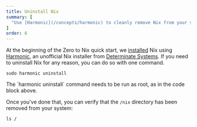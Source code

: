 ```yaml
---
title: Uninstall Nix
summary: [
  "Use [Harmonic](/concepts/harmonic) to cleanly remove Nix from your system"
]
order: 6
---
```


At the beginning of the Zero to Nix quick start, we [installed] Nix using [Harmonic], an unofficial Nix installer from [Determinate Systems][ds].
If you need to uninstall Nix for any reason, you can do so with one command.

```shell
sudo harmonic uninstall
```

<Admonition type="warning">
The `harmonic uninstall` command needs to be run as root, as in the code block above.
</Admonition>

Once you've done that, you can verify that the `/nix` directory has been removed from your system:

```shell
ls /
```

[ds]: https://determinate.systems
[harmonic]: /concepts/harmonic
[installed]: /start/install
